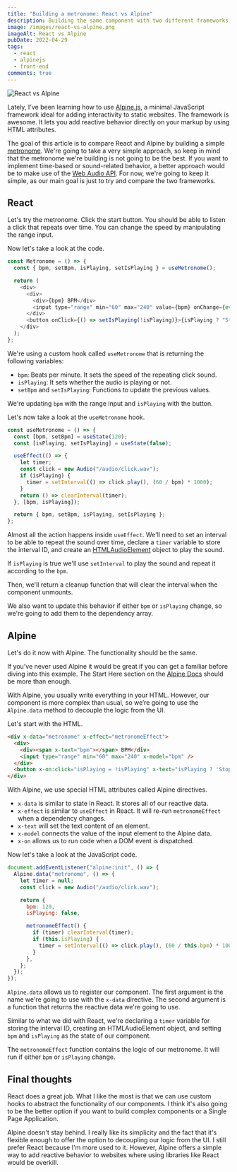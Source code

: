 ```yaml
---
title: "Building a metronome: React vs Alpine"
description: Building the same component with two different frameworks.
image: /images/react-vs-alpine.png
imageAlt: React vs Alpine
pubDate: 2022-04-29
tags:
  - react
  - alpinejs
  - front-end
comments: true
---
```



<img src="/images/react-vs-alpine.png" alt="React vs Alpine" />

Lately, I've been learning how to use [Alpine.js](https://alpinejs.dev/), a minimal JavaScript framework ideal for
adding interactivity to static websites. The framework is awesome. It lets you add reactive behavior directly on your
markup by using HTML attributes.

The goal of this article is to compare React and Alpine by building a simple
[metronome](https://en.wikipedia.org/wiki/Metronome). We're going to take a very simple approach, so keep in mind that
the metronome we're building is not going to be the best. If you want to implement time-based or sound-related behavior,
a better approach would be to make use of the
[Web Audio API](https://developer.mozilla.org/en-US/docs/Web/API/Web_Audio_API). For now, we're going to keep it simple,
as our main goal is just to try and compare the two frameworks.

## React

Let's try the metronome. Click the start button. You should be able to listen a click that repeats over time. You can
change the speed by manipulating the range input.

<ReactMetronome client:visible />

Now let's take a look at the code.

```javascript
const Metronome = () => {
  const { bpm, setBpm, isPlaying, setIsPlaying } = useMetronome();

  return (
    <div>
      <div>
        <div>{bpm} BPM</div>
        <input type="range" min="60" max="240" value={bpm} onChange={event => setBpm(event.target.value)} />
      </div>
      <button onClick={() => setIsPlaying(!isPlaying)}>{isPlaying ? "Stop" : "Start"}</button>
    </div>
  );
};
```

We're using a custom hook called `useMetronome` that is returning the following variables:

- `bpm`: Beats per minute. It sets the speed of the repeating click sound.
- `isPlaying`: It sets whether the audio is playing or not.
- `setBpm` and `setIsPlaying`: Functions to update the previous values.

We're updating `bpm` with the range input and `isPlaying` with the button.

Let's now take a look at the `useMetronome` hook.

```javascript
const useMetronome = () => {
  const [bpm, setBpm] = useState(120);
  const [isPlaying, setIsPlaying] = useState(false);

  useEffect(() => {
    let timer;
    const click = new Audio("/audio/click.wav");
    if (isPlaying) {
      timer = setInterval(() => click.play(), (60 / bpm) * 1000);
    }
    return () => clearInterval(timer);
  }, [bpm, isPlaying]);

  return { bpm, setBpm, isPlaying, setIsPlaying };
};
```

Almost all the action happens inside `useEffect`. We'll need to set an interval to be able to repeat the sound over
time, declare a `timer` variable to store the interval ID, and create an
[HTMLAudioElement](https://developer.mozilla.org/en-US/docs/Web/API/HTMLAudioElement) object to play the sound.

If `isPlaying` is true we'll use `setInterval` to play the sound and repeat it according to the `bpm`.

Then, we'll return a cleanup function that will clear the interval when the component unmounts.

We also want to update this behavior if either `bpm` or `isPlaying` change, so we're going to add them to the dependency
array.

## Alpine

Let's do it now with Alpine. The functionality should be the same.

<AlpineMetronome />

If you've never used Alpine it would be great if you can get a familiar before diving into this example. The Start Here
section on the [Alpine Docs](https://alpinejs.dev/start-here) should be more than enough.

With Alpine, you usually write everything in your HTML. However, our component is more complex than usual, so we’re
going to use the `Alpine.data` method to decouple the logic from the UI.

Let's start with the HTML.

```html
<div x-data="metronome" x-effect="metronomeEffect">
  <div>
    <div><span x-text="bpm"></span> BPM</div>
    <input type="range" min="60" max="240" x-model="bpm" />
  </div>
  <button x-on:click="isPlaying = !isPlaying" x-text="isPlaying ? 'Stop' : 'Start'"></button>
</div>
```

With Alpine, we use special HTML attributes called Alpine directives.

- `x-data` is similar to state in React. It stores all of our reactive data.
- `x-effect` is similar to `useEffect` in React. It will re-run `metronomeEffect` when a dependency changes.
- `x-text` will set the text content of an element.
- `x-model` connects the value of the input element to the Alpine data.
- `x-on` allows us to run code when a DOM event is dispatched.

Now let's take a look at the JavaScript code.

```javascript
document.addEventListener("alpine:init", () => {
  Alpine.data("metronome", () => {
    let timer = null;
    const click = new Audio("/audio/click.wav");

    return {
      bpm: 120,
      isPlaying: false,

      metronomeEffect() {
        if (timer) clearInterval(timer);
        if (this.isPlaying) {
          timer = setInterval(() => click.play(), (60 / this.bpm) * 1000);
        }
      },
    };
  });
});
```

`Alpine.data` allows us to register our component. The first argument is the name we're going to use with the `x-data`
directive. The second argument is a function that returns the reactive data we're going to use.

Similar to what we did with React, we're declaring a `timer` variable for storing the interval ID, creating an
HTMLAudioElement object, and setting `bpm` and `isPlaying` as the state of our component.

The `metronomeEffect` function contains the logic of our metronome. It will run if either `bpm` or `isPlaying` change.

## Final thoughts

React does a great job. What I like the most is that we can use custom hooks to abstract the functionality of our
components. I think it's also going to be the better option if you want to build complex components or a Single Page
Application.

Alpine doesn't stay behind. I really like its simplicity and the fact that it's flexible enough to offer the option to
decoupling our logic from the UI. I still prefer React because I'm more used to it. However, Alpine offers a simple way
to add reactive behavior to websites where using libraries like React would be overkill.
